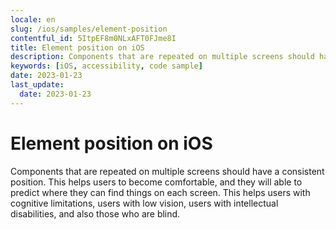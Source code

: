 ```yaml
---
locale: en
slug: /ios/samples/element-position
contentful_id: 5ItpEF8m0NLxAFT0FJme8I
title: Element position on iOS
description: Components that are repeated on multiple screens should have a consistent position.
keywords: [iOS, accessibility, code sample]
date: 2023-01-23
last_update:
  date: 2023-01-23
---
```


# Element position on iOS

Components that are repeated on multiple screens should have a consistent position. This helps users to become comfortable, and they will able to predict where they can find things on each screen. This helps users with cognitive limitations, users with low vision, users with intellectual disabilities, and also those who are blind.

<CodeSample id="element-position" framework="ios" locale="en"/>
